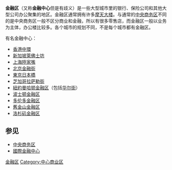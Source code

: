'''金融区'''（又称'''金融中心'''但是有歧义）是一些大型城市里的银行、保险公司和其他大型公司办公聚集的地区。金融区通常拥有许多[[摩天大楼|摩天大楼]]。与通常的[[中央商务区|中央商务区]]不同的是中央商务区一般不区分商业和金融，所以有很多零售店，而金融区一般以业务为主体，办公楼比较多。各个城市的规划不同，不是每个城市都有金融区。

有名金融中心：
* [[香港|香港]][[中環|中環]]
* [[新加坡|新加坡]][[萊佛士坊|萊佛士坊]]
* [[上海|上海]][[陸家嘴|陸家嘴]]
* [[北京金融街|北京金融街]]
* [[東京|東京]][[日本橋_(東京都中央區)|日本橋]]
* [[芝加哥|芝加哥]][[拉萨勒街|拉萨勒街]]
* [[紐約|紐約]][[曼哈顿金融区|曼哈顿金融区]]（包括[[华尔街|华尔街]]）
* [[金融区_(波士顿)|波士顿金融区]]
* [[金融区_(多伦多)|多伦多金融区]]
* [[金融區_(舊金山)|舊金山金融区]]
* [[金融区_(洛杉矶)|洛杉矶金融区]]

== 参见 ==
* [[中央商务区|中央商务区]]
* [[國際金融中心|國際金融中心]]

{{disambig|Cat=三字區名消歧義}}
[[Category:金融区|]]
[[Category:中心商业区|Category:中心商业区]]